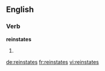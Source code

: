 ==English==

===Verb===
'''reinstates'''

# {{third-person singular of|[[reinstate]]}}

[[de:reinstates]]
[[fr:reinstates]]
[[vi:reinstates]]